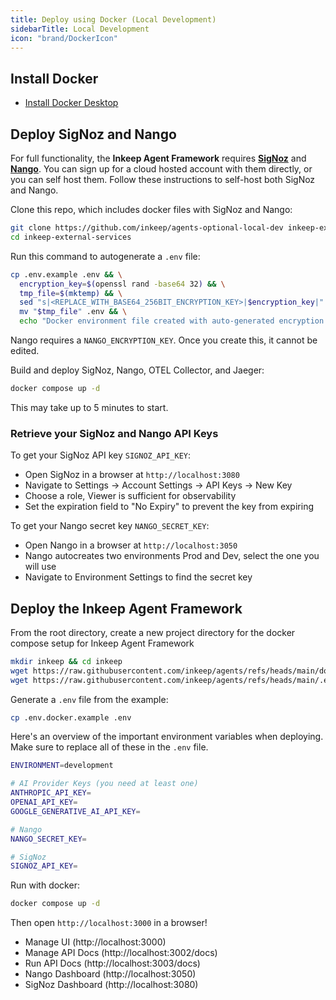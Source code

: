 ```yaml
---
title: Deploy using Docker (Local Development)
sidebarTitle: Local Development
icon: "brand/DockerIcon"
---
```


## Install Docker
- [Install Docker Desktop](https://www.docker.com/products/docker-desktop/)

## Deploy SigNoz and Nango

For full functionality, the **Inkeep Agent Framework** requires [**SigNoz**](https://signoz.io/) and [**Nango**](https://www.nango.dev/). You can sign up for a cloud hosted account with them directly, or you can self host them. Follow these instructions to self-host both SigNoz and Nango.

Clone this repo, which includes docker files with SigNoz and Nango:
```bash
git clone https://github.com/inkeep/agents-optional-local-dev inkeep-external-services
cd inkeep-external-services
```

Run this command to autogenerate a `.env` file:
```bash
cp .env.example .env && \
  encryption_key=$(openssl rand -base64 32) && \
  tmp_file=$(mktemp) && \
  sed "s|<REPLACE_WITH_BASE64_256BIT_ENCRYPTION_KEY>|$encryption_key|" .env > "$tmp_file" && \
  mv "$tmp_file" .env && \
  echo "Docker environment file created with auto-generated encryption key"
```

Nango requires a `NANGO_ENCRYPTION_KEY`. Once you create this, it cannot be edited.

Build and deploy SigNoz, Nango, OTEL Collector, and Jaeger:
```bash
docker compose up -d
```
This may take up to 5 minutes to start.

### Retrieve your SigNoz and Nango API Keys

To get your SigNoz API key `SIGNOZ_API_KEY`:
- Open SigNoz in a browser at `http://localhost:3080`
- Navigate to Settings → Account Settings → API Keys → New Key
- Choose a role, Viewer is sufficient for observability
- Set the expiration field to "No Expiry" to prevent the key from expiring

To get your Nango secret key `NANGO_SECRET_KEY`:
- Open Nango in a browser at `http://localhost:3050`
- Nango autocreates two environments Prod and Dev, select the one you will use
- Navigate to Environment Settings to find the secret key

## Deploy the Inkeep Agent Framework

From the root directory, create a new project directory for the docker compose setup for Inkeep Agent Framework
```bash
mkdir inkeep && cd inkeep
wget https://raw.githubusercontent.com/inkeep/agents/refs/heads/main/docker-compose.yml
wget https://raw.githubusercontent.com/inkeep/agents/refs/heads/main/.env.docker.example
```

Generate a `.env` file from the example:
```bash
cp .env.docker.example .env
```

Here's an overview of the important environment variables when deploying. Make sure to replace all of these in the `.env` file.
```bash
ENVIRONMENT=development

# AI Provider Keys (you need at least one)
ANTHROPIC_API_KEY=
OPENAI_API_KEY=
GOOGLE_GENERATIVE_AI_API_KEY=

# Nango
NANGO_SECRET_KEY=

# SigNoz
SIGNOZ_API_KEY=
```

Run with docker:
```bash
docker compose up -d
```

Then open `http://localhost:3000` in a browser!

- Manage UI (http://localhost:3000)
- Manage API Docs (http://localhost:3002/docs)
- Run API Docs (http://localhost:3003/docs)
- Nango Dashboard (http://localhost:3050)
- SigNoz Dashboard (http://localhost:3080)
